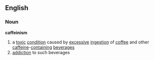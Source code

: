 ==English==
===Noun===
'''caffeinism'''
#a [[toxic]] [[condition]] caused by [[excessive]] [[ingestion]] of [[coffee]] and other [[caffeine]]-[[containing]] [[beverage]]s
#[[addiction]] to such beverages